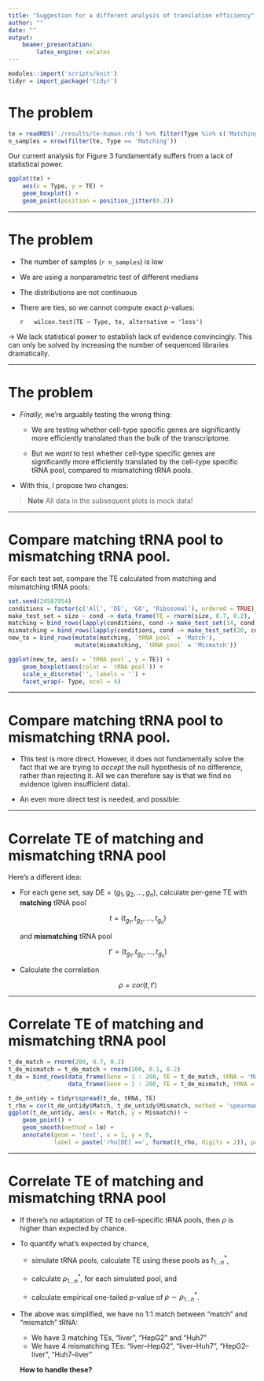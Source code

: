 ```yaml
---
title: "Suggestion for a different analysis of translation efficiency"
author: ""
date: ""
output:
    beamer_presentation:
        latex_engine: xelatex
---
```


```r
modules::import('scripts/knit')
tidyr = import_package('tidyr')
```

# The problem

```r
te = readRDS('./results/te-human.rds') %>% filter(Type %in% c('Matching', 'DE'))
n_samples = nrow(filter(te, Type == 'Matching'))
```

Our current analysis for Figure 3 fundamentally suffers from a lack of
statistical power.

```r
ggplot(te) +
    aes(x = Type, y = TE) +
    geom_boxplot() +
    geom_point(position = position_jitter(0.2))
```

---

# The problem

* The number of samples (`r n_samples`) is low
* We are using a nonparametric test of different medians
* The distributions are not continuous
* There are ties, so we cannot compute exact $p$-values:

    \footnotesize
    ```r
    wilcox.test(TE ~ Type, te, alternative = 'less')
    ```

→ We lack statistical power to establish lack of evidence convincingly. This
can only be solved by increasing the number of sequenced libraries
dramatically.

---

# The problem

* *Finally*, we’re arguably testing the wrong thing:

    * We are testing whether cell-type specific genes are significantly more
      efficiently translated than the bulk of the transcriptome.

    * But we *want* to test whether cell-type specific genes are significantly
      more efficiently translated by the cell-type specific tRNA pool, compared
      to mismatching tRNA pools.

* With this, I propose two changes:

> **Note** All data in the subsequent plots is mock data!

---

# Compare matching tRNA pool to mismatching tRNA pool.

For each test set, compare the TE calculated from matching and mismatching tRNA
pools:

```r
set.seed(24587954)
conditions = factor(c('All', 'DE', 'GO', 'Ribosomal'), ordered = TRUE)
make_test_set = size ~ cond -> data_frame(TE = rnorm(size, 0.7, 0.2), Type = cond)
matching = bind_rows(lapply(conditions, cond -> make_test_set(14, cond)))
mismatching = bind_rows(lapply(conditions, cond -> make_test_set(20, cond)))
new_te = bind_rows(mutate(matching, `tRNA pool` = 'Match'),
                   mutate(mismatching, `tRNA pool` = 'Mismatch'))
```

```r
ggplot(new_te, aes(x = `tRNA pool`, y = TE)) +
    geom_boxplot(aes(color = `tRNA pool`)) +
    scale_x_discrete('', labels = '') +
    facet_wrap(~ Type, ncol = 4)
```

---

# Compare matching tRNA pool to mismatching tRNA pool.

* This test is more direct. However, it does not fundamentally solve the fact
  that we are trying to *accept* the null hypothesis of no difference, rather
  than rejecting it. All we can therefore say is that we find no evidence
  (given insufficient data).

* An even more direct test is needed, and possible:

---

# Correlate TE of matching and mismatching tRNA pool

Here’s a different idea:

* For each gene set, say $\text{DE} = (g_1, g_2, \dots, g_n)$, calculate
  per-gene TE with **matching** tRNA pool

    $$t = (t_{g_1}, t_{g_2}, \dots, t_{g_n})$$

    and **mismatching** tRNA pool

    $$t' = (t_{g_1}, t_{g_2}, \dots, t_{g_n})$$

* Calculate the correlation
  
    $$\rho = cor(t, t')$$

---

# Correlate TE of matching and mismatching tRNA pool

```r
t_de_match = rnorm(200, 0.7, 0.2)
t_de_mismatch = t_de_match + rnorm(200, 0.1, 0.2)
t_de = bind_rows(data_frame(Gene = 1 : 200, TE = t_de_match, tRNA = 'Match'),
                 data_frame(Gene = 1 : 200, TE = t_de_mismatch, tRNA = 'Mismatch'))
```

```r
t_de_untidy = tidyr$spread(t_de, tRNA, TE)
t_rho = cor(t_de_untidy$Match, t_de_untidy$Mismatch, method = 'spearman')
ggplot(t_de_untidy, aes(x = Match, y = Mismatch)) +
    geom_point() +
    geom_smooth(method = lm) +
    annotate(geom = 'text', x = 1, y = 0,
             label = paste('rho[DE] ==', format(t_rho, digits = 2)), parse = TRUE)
```

---

# Correlate TE of matching and mismatching tRNA pool

* If there’s *no* adaptation of TE to cell-specific tRNA pools, then $\rho$ is
  higher than expected by chance.

* To quantify what’s expected by chance,

    * simulate tRNA pools, calculate TE using these pools as $t_{1\dots n}^*$,

    * calculate $\rho_{1 \dots n}^*$, for each simulated pool, and

    * calculate empirical one-tailed $p$-value of $\rho \sim \rho_{1 \dots n}^*$.

* The above was simplified, we have no 1:1 match between “match” and
  “mismatch” tRNA:

    * We have 3 matching TEs, “liver”, “HepG2” and “Huh7”
    * We have 4 mismatching TEs: “liver–HepG2”, “liver–Huh7”,
    “HepG2–liver”, “Huh7–liver”

    **How to handle these?**
